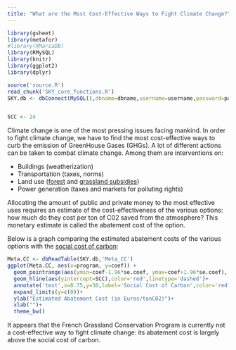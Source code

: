 ```yaml
---
title: "What are the Most Cost-Effective Ways to Fight Climate Change?"
---
```


```r
library(gsheet)
library(metafor)
#library(RMariaDB)
library(RMySQL)
library(knitr)
library(ggplot2)
library(dplyr)
```

```r
source('source.R')
read_chunk('SKY_core_functions.R')
SKY.db <- dbConnect(MySQL(),dbname=dbname,username=username,password=password,host=host)
```

```r

```

```r
SCC <- 24
```

Climate change is one of the most pressing issues facing mankind.
In order to fight climate change, we have to find the most cost-effective ways to curb the emission of GreenHouse Gases (GHGs).
A lot of different actions can be taken to combat climate change.
Among them are interventions on: 

* Buildings (weatherization)
* Transportation (taxes, norms)
* Land use ([forest](ForestPES.html) and [grassland subsidies](GrasslandPES.html))
* Power generation (taxes and markets for polluting rights)

Allocating the amount of public and private money to the most effective uses requires an estimate of the cost-effectiveness of the various options: how much do they cost per ton of C02 saved from the atmosphere?
This monetary estimate is called the abatement cost of the option.

Below is a graph comparing the estimated abatement costs of the various options with the [social cost of carbon](SCC.html):
```r
Meta.CC <- dbReadTable(SKY.db,'Meta_CC')
ggplot(Meta.CC, aes(x=program, y=coef)) + 
  geom_pointrange(aes(ymin=coef-1.96*se.coef, ymax=coef+1.96*se.coef), width=.1) +
  geom_hline(aes(yintercept=SCC),color='red',linetype='dashed')+
  annotate('text',x=0.75,y=30,label='Social Cost of Carbon',color='red')+
  expand_limits(y=c(0))+
  ylab("Estimated Abatement Cost (in Euros/tonC02)")+
  xlab("")+
  theme_bw()
```

It appears that the French Grassland Conservation Program is currently not a cost-effective way to fight climate change: its abatement cost is largely above the social cost of carbon.